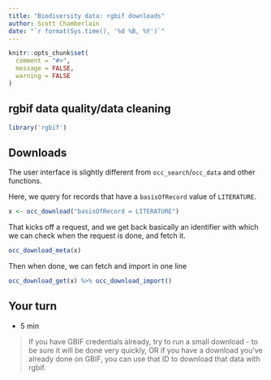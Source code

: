 ```yaml
---
title: "Biodiversity data: rgbif downloads"
author: Scott Chamberlain
date: "`r format(Sys.time(), '%d %B, %Y')`"
---
```


```r
knitr::opts_chunk$set(
  comment = "#>",
  message = FALSE,
  warning = FALSE
)
```

## rgbif data quality/data cleaning

```r
library('rgbif')
```

## Downloads

The user interface is slightly different from `occ_search`/`occ_data` and 
other functions.

Here, we query for records that have a `basisOfRecord` value of `LITERATURE`. 

```r
x <- occ_download("basisOfRecord = LITERATURE")
```

That kicks off a request, and we get back basically an identifier with 
which we can check when the request is done, and fetch it. 

```r
occ_download_meta(x)
```

Then when done, we can fetch and import in one line

```r
occ_download_get(x) %>% occ_download_import()
```



## Your turn

- 5 min

> If you have GBIF credentials already, try to run a small download - 
to be sure it will be done very quickly, OR if you have a download you've 
already done on GBIF, you can use that ID to download that data with 
rgbif. 
